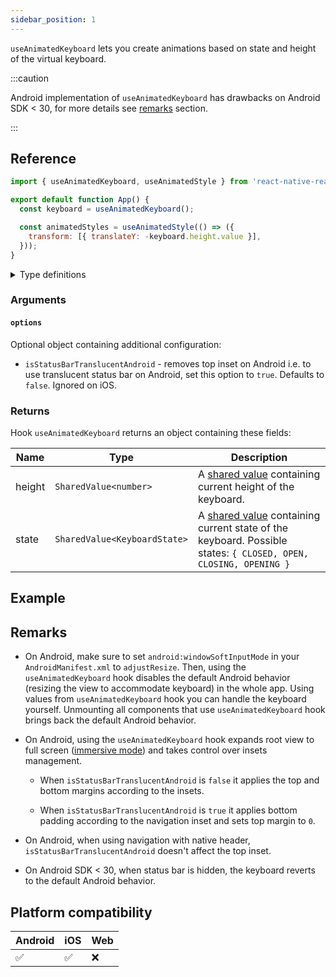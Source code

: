 ```yaml
---
sidebar_position: 1
---
```


`useAnimatedKeyboard` lets you create animations based on state and height of the virtual keyboard.

:::caution

Android implementation of `useAnimatedKeyboard` has drawbacks on Android SDK < 30, for more details see [remarks](/docs/device/useAnimatedKeyboard#remarks) section.

:::

## Reference

```javascript
import { useAnimatedKeyboard, useAnimatedStyle } from 'react-native-reanimated';

export default function App() {
  const keyboard = useAnimatedKeyboard();

  const animatedStyles = useAnimatedStyle(() => ({
    transform: [{ translateY: -keyboard.height.value }],
  }));
}
```

<details>
<summary>Type definitions</summary>

```typescript
// --- Function declaration ---

function useAnimatedKeyboard(
  options: AnimatedKeyboardOptions
): AnimatedKeyboardInfo;

// --- Configuration types ---

export interface AnimatedKeyboardOptions {
  isStatusBarTranslucentAndroid?: boolean;
}

// --- Return types ---

export type AnimatedKeyboardInfo = {
  height: SharedValue<number>;
  state: SharedValue<KeyboardState>;
};

export enum KeyboardState {
  UNKNOWN = 0,
  OPENING = 1,
  OPEN = 2,
  CLOSING = 3,
  CLOSED = 4,
}
```

</details>

### Arguments

#### `options` <Optional />

Optional object containing additional configuration:

- `isStatusBarTranslucentAndroid` - removes top inset on Android i.e. to use translucent status bar on Android, set this option to `true`. Defaults to `false`. Ignored on iOS.

### Returns

Hook `useAnimatedKeyboard` returns an object containing these fields:

| Name   | Type                         | Description                                                                                                                                                |
| ------ | ---------------------------- | ---------------------------------------------------------------------------------------------------------------------------------------------------------- |
| height | `SharedValue<number>`        | A [shared value](/docs/fundamentals/glossary#shared-value) containing current height of the keyboard.                                                      |
| state  | `SharedValue<KeyboardState>` | A [shared value](/docs/fundamentals/glossary#shared-value) containing current state of the keyboard. Possible states: `{ CLOSED, OPEN, CLOSING, OPENING }` |

## Example


<InteractiveExample src={AnimatedKeyboardSrc} component={AnimatedKeyboard} />

## Remarks

- On Android, make sure to set `android:windowSoftInputMode` in your `AndroidManifest.xml` to `adjustResize`. Then, using the `useAnimatedKeyboard` hook disables
  the default Android behavior (resizing the view to accommodate keyboard) in the whole app. Using values from `useAnimatedKeyboard` hook you can handle the keyboard yourself. Unmounting all components that use `useAnimatedKeyboard` hook brings back the default Android behavior.

- On Android, using the `useAnimatedKeyboard` hook expands root view to full screen ([immersive mode](https://developer.android.com/develop/ui/views/layout/immersive)) and takes control over insets management.

  - When `isStatusBarTranslucentAndroid` is `false` it applies the top and bottom margins according to the insets.

  - When `isStatusBarTranslucentAndroid` is `true` it applies bottom padding according to the navigation inset and sets top margin to `0`.

- On Android, when using navigation with native header, `isStatusBarTranslucentAndroid` doesn't affect the top inset.

- On Android SDK < 30, when status bar is hidden, the keyboard reverts to the default Android behavior.

## Platform compatibility

<div className="platform-compatibility">

| Android | iOS | Web |
| ------- | --- | --- |
| ✅      | ✅  | ❌  |

</div>
